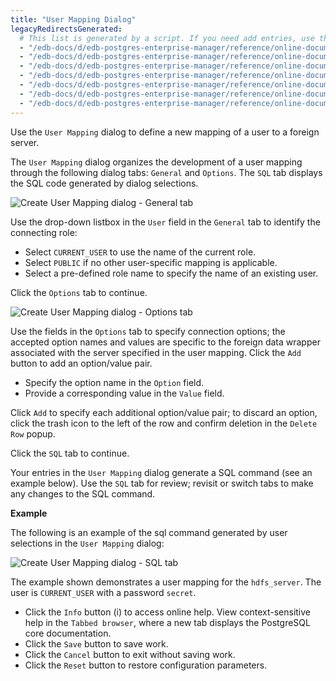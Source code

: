 ```yaml
---
title: "User Mapping Dialog"
legacyRedirectsGenerated:
  # This list is generated by a script. If you need add entries, use the `legacyRedirects` key.
  - "/edb-docs/d/edb-postgres-enterprise-manager/reference/online-documentation/7.12/user_mapping_dialog.html"
  - "/edb-docs/d/edb-postgres-enterprise-manager/reference/online-documentation/7.14/user_mapping_dialog.html"
  - "/edb-docs/d/edb-postgres-enterprise-manager/reference/online-documentation/7.15/user_mapping_dialog.html"
  - "/edb-docs/d/edb-postgres-enterprise-manager/reference/online-documentation/7.16/user_mapping_dialog.html"
  - "/edb-docs/d/edb-postgres-enterprise-manager/reference/online-documentation/7.6/user_mapping_dialog.html"
  - "/edb-docs/d/edb-postgres-enterprise-manager/reference/online-documentation/7.7/user_mapping_dialog.html"
  - "/edb-docs/d/edb-postgres-enterprise-manager/reference/online-documentation/7.8/user_mapping_dialog.html"
---
```


<div id="user_mapping_dialog" class="registered_link"></div>

Use the `User Mapping` dialog to define a new mapping of a user to a foreign server.

The `User Mapping` dialog organizes the development of a user mapping through the following dialog tabs: `General` and `Options`. The `SQL` tab displays the SQL code generated by dialog selections.

![Create User Mapping dialog - General tab](../../images/user_mapping_general.png)

Use the drop-down listbox in the `User` field in the `General` tab to identify the connecting role:

-   Select `CURRENT_USER` to use the name of the current role.
-   Select `PUBLIC` if no other user-specific mapping is applicable.
-   Select a pre-defined role name to specify the name of an existing user.

Click the `Options` tab to continue.

![Create User Mapping dialog - Options tab](../../images/user_mapping_options.png)

Use the fields in the `Options` tab to specify connection options; the accepted option names and values are specific to the foreign data wrapper associated with the server specified in the user mapping. Click the `Add` button to add an option/value pair.

-   Specify the option name in the `Option` field.
-   Provide a corresponding value in the `Value` field.

Click `Add` to specify each additional option/value pair; to discard an option, click the trash icon to the left of the row and confirm deletion in the `Delete Row` popup.

Click the `SQL` tab to continue.

Your entries in the `User Mapping` dialog generate a SQL command (see an example below). Use the `SQL` tab for review; revisit or switch tabs to make any changes to the SQL command.

**Example**

The following is an example of the sql command generated by user selections in the `User Mapping` dialog:

![Create User Mapping dialog - SQL tab](../../images/user_mapping_sql.png)

The example shown demonstrates a user mapping for the `hdfs_server`. The user is `CURRENT_USER` with a password `secret`.

-   Click the `Info` button (i) to access online help. View context-sensitive help in the `Tabbed browser`, where a new tab displays the PostgreSQL core documentation.
-   Click the `Save` button to save work.
-   Click the `Cancel` button to exit without saving work.
-   Click the `Reset` button to restore configuration parameters.
